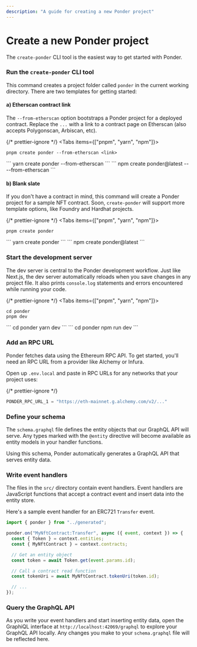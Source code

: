 ```yaml
---
description: "A guide for creating a new Ponder project"
---
```



# Create a new Ponder project

The `create-ponder` CLI tool is the easiest way to get started with Ponder.

<div className="steps-container">

### Run the `create-ponder` CLI tool

This command creates a project folder called `ponder` in the current working directory. There are two templates for getting started:

#### a) Etherscan contract link

The `--from-etherscan` option bootstraps a Ponder project for a deployed contract. Replace the `...` with a link to a contract page on Etherscan (also accepts Polygonscan, Arbiscan, etc).

{/* prettier-ignore */}
<Tabs items={["pnpm", "yarn", "npm"]}>
  <Tab>
```
pnpm create ponder --from-etherscan <link>
```
</Tab>
  <Tab>
```
yarn create ponder --from-etherscan <link>
```
</Tab>
  <Tab>
```
npm create ponder@latest -- --from-etherscan <link>
```
</Tab>
</Tabs>

#### b) Blank slate

If you don't have a contract in mind, this command will create a Ponder project for a sample NFT contract. Soon, `create-ponder` will support more template options, like Foundry and Hardhat projects.

{/* prettier-ignore */}
<Tabs items={["pnpm", "yarn", "npm"]}>
  <Tab>
```
pnpm create ponder
```
</Tab>
  <Tab>
```
yarn create ponder
```
</Tab>
  <Tab>
```
npm create ponder@latest
```
</Tab>
</Tabs>

### Start the development server

The dev server is central to the Ponder development workflow. Just like Next.js, the dev server automatically reloads when you save changes in any project file. It also prints `console.log` statements and errors encountered while running your code.

{/* prettier-ignore */}
<Tabs items={["pnpm", "yarn", "npm"]}>
  <Tab>
```
cd ponder
pnpm dev
```
</Tab>
  <Tab>
```
cd ponder
yarn dev
```
</Tab>
  <Tab>
```
cd ponder
npm run dev
```
</Tab>
</Tabs>

### Add an RPC URL

Ponder fetches data using the Ethereum RPC API. To get started, you'll need an RPC URL from a provider like Alchemy or Infura.

Open up `.env.local` and paste in RPC URLs for any networks that your project uses:

{/* prettier-ignore */}
```js filename=".env.local"
PONDER_RPC_URL_1 = "https://eth-mainnet.g.alchemy.com/v2/..."
```

### Define your schema

The `schema.graphql` file defines the entity objects that our GraphQL API will serve. Any types marked with the `@entity` directive will become available as entity models in your handler functions.

Using this schema, Ponder automatically generates a GraphQL API that serves entity data.

### Write event handlers

The files in the `src/` directory contain event handlers. Event handlers are JavaScript functions that accept a contract event and insert data into the entity store.

Here's a sample event handler for an ERC721 `Transfer` event.

```ts filename="src/MyNftContract.ts"
import { ponder } from "../generated";

ponder.on("MyNftContract:Transfer", async ({ event, context }) => {
  const { Token } = context.entities;
  const { MyNftContract } = context.contracts;

  // Get an entity object
  const token = await Token.get(event.params.id);

  // Call a contract read function
  const tokenUri = await MyNftContract.tokenUri(token.id);

  // ...
});
```

### Query the GraphQL API

As you write your event handlers and start inserting entity data, open the GraphiQL interface at `http://localhost:42069/graphql` to explore your GraphQL API locally. Any changes you make to your `schema.graphql` file will be reflected here.

</div>
